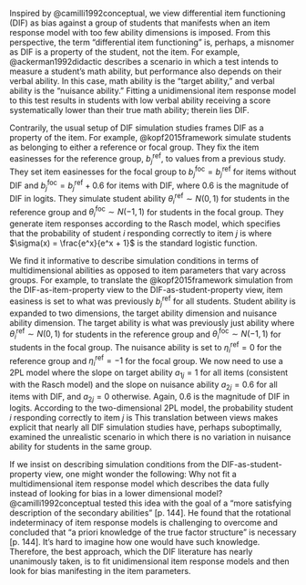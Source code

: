 Inspired by @camilli1992conceptual, we view differential item functioning (DIF) as bias against a group of students that manifests when an item response model with too few ability dimensions is imposed. From this perspective, the term "differential item functioning" is, perhaps, a misnomer as DIF is a property of the student, not the item. For example, @ackerman1992didactic describes a scenario in which a test intends to measure a student's math ability, but performance also depends on their verbal ability. In this case, math ability is the "target ability," and verbal ability is the "nuisance ability." Fitting a unidimensional item response model to this test results in students with low verbal ability receiving a score systematically lower than their true math ability; therein lies DIF.

Contrarily, the usual setup of DIF simulation studies frames DIF as a property of the item. For example, @kopf2015framework simulate students as belonging to either a reference or focal group. They fix the item easinesses for the reference group, ${b_j}^{\text{ref}}$, to values from a previous study. They set item easinesses for the focal group to ${b_j}^{\text{foc}} = {b_j}^{\text{ref}}$ for items without DIF and ${b_j}^{\text{foc}} = {b_j}^{\text{ref}} + 0.6$ for items with DIF, where 0.6 is the magnitude of DIF in logits. They simulate student ability ${\theta_i}^{\text{ref}} \sim N(0,1)$ for students in the reference group and ${\theta_i}^{\text{foc}} \sim N(-1,1)$ for students in the focal group. They generate item responses according to the Rasch model, which specifies that the probability of student $i$ responding correctly to item $j$ is
\begin{align}
    P(y_{ij} = 1 | \theta_i, b_j) = \sigma(\theta_i + b_j)
\end{align}
where $\sigma(x) = \frac{e^x}{e^x + 1}$ is the standard logistic function.

We find it informative to describe simulation conditions in terms of multidimensional abilities as opposed to item parameters that vary across groups. For example, to translate the @kopf2015framework simulation from the DIF-as-item-property view to the DIF-as-student-property view, item easiness is set to what was previously ${b_j}^{\text{ref}}$ for all students. Student ability is expanded to two dimensions, the target ability dimension and nuisance ability dimension. The target ability is what was previously just ability where ${\theta_i}^{\text{ref}} \sim N(0,1)$ for students in the reference group and ${\theta_i}^{\text{foc}} \sim N(-1,1)$ for students in the focal group. The nuisance ability is set to ${\eta_i}^{\text{ref}} = 0$ for the reference group and ${\eta_i}^{\text{ref}} = -1$ for the focal group. We now need to use a 2PL model where the slope on target ability $a_{1j} = 1$ for all items (consistent with the Rasch model) and the slope on nuisance ability $a_{2j} = 0.6$ for all items with DIF, and $a_{2j} = 0$ otherwise. Again, 0.6 is the magnitude of DIF in logits. According to the two-dimensional 2PL model, the probability student $i$ responding correctly to item $j$ is
\begin{align}
    P(y_{ij} = 1 | \theta_i, \eta_i, a_{1j}, a_{2j}, b_j) = \sigma(a_{1j}\theta_i + a_{2j}\eta_i + b_j).
\end{align}
This translation between views makes explicit that nearly all DIF simulation studies have, perhaps suboptimally, examined the unrealistic scenario in which there is no variation in nuisance ability for students in the same group.

If we insist on describing simulation conditions from the DIF-as-student-property view, one might wonder the following: Why not fit a multidimensional item response model which describes the data fully instead of looking for bias in a lower dimensional model? @camilli1992conceptual tested this idea with the goal of a "more satisfying description of the secondary abilities" [p. 144]. He found that the rotational indeterminacy of item response models is challenging to overcome and concluded that "a priori knowledge of the true factor structure" is necessary [p. 144]. It's hard to imagine how one would have such knowledge. Therefore, the best approach, which the DIF literature has nearly unanimously taken, is to fit unidimensional item response models and then look for bias manifesting in the item parameters.

